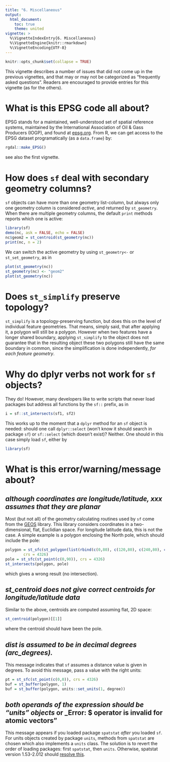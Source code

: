 ```yaml
---
title: "6. Miscellaneous"
output:
  html_document:
    toc: true
    theme: united
vignette: >
  %\VignetteIndexEntry{6. Miscellaneous}
  %\VignetteEngine{knitr::rmarkdown}
  %\VignetteEncoding{UTF-8}
---
```


```r
knitr::opts_chunk$set(collapse = TRUE)
```
This vignette describes a number of issues that did not come up in
the previous vignettes, and that may or may not be categorized as
"frequently asked questions". Readers are encouraged to provide
entries for this vignette (as for the others).

# What is this EPSG code all about?

EPSG stands for a maintained, well-understood set of spatial
reference systems, maintained by the International Association of
Oil \& Gass Producers (IOGP), and found at [epsg.org](http://epsg.org/).
From R, we can get access to the EPSG
dataset programatically (as a `data.frame`) by:
```r
rgdal::make_EPSG()
```

see also the first vignette.

# How does `sf` deal with secondary geometry columns?

`sf` objects can have more than one geometry list-column,
but always only one geometry column is considered _active_,
and returned by `st_geometry`.  When there are multiple
geometry columns, the default `print` methods reports which
one is active:
```r
library(sf)
demo(nc, ask = FALSE, echo = FALSE)
nc$geom2 = st_centroid(st_geometry(nc))
print(nc, n = 2)
```

We can switch the active geometry by using `st_geometry<-` or `st_set_geometry`, as in 
```r
plot(st_geometry(nc))
st_geometry(nc) <- "geom2"
plot(st_geometry(nc))
```

# Does `st_simplify` preserve topology?

`st_simplify` is a topology-preserving function, but does this on the
level of individual feature geometries. That means, simply said, that
after applying it, a polygon will still be a polygon. However when
two features have a longer shared boundary, applying `st_simplify`
to the object does not guarantee that in the resulting object these
two polygons still have the same boundary in common, since the
simplification is done independently, _for each feature geometry_.

# Why do dplyr verbs not work for `sf` objects?

They do! However, many developers like to write scripts that never
load packages but address all functions by the `sf::` prefix, as in
```r
i = sf::st_intersects(sf1, sf2)
```

This works up to the moment that a `dplyr` method for an `sf` object
is needed: should one call `dplyr::select` (won't know it should search
in package `sf`) or `sf::select` (which doesn't exist)? Neither. One should
in this case simply load `sf`, either by
```r
library(sf)
```

# What is this error/warning/message about?

## _although coordinates are longitude/latitude, xxx assumes that they are planar_

Most (but not all) of the geometry calculating routines used by `sf` come from the [GEOS](https://trac.osgeo.org/geos/) library. This library considers coordinates in a two-dimensional, flat, Euclidian space. For longitude latitude data, this is not the case. A simple example is a polygon enclosing the North pole, which should include the pole:
```r
polygon = st_sfc(st_polygon(list(rbind(c(0,80), c(120,80), c(240,80), c(0,80)))), 
		crs = 4326)
pole = st_sfc(st_point(c(0,90)), crs = 4326)
st_intersects(polygon, pole)
```

which gives a wrong result (no intersection).

## _st\_centroid does not give correct centroids for longitude/latitude data_

Similar to the above, centroids are computed assuming flat, 2D space:
```r
st_centroid(polygon)[[1]]
```

where the centroid should have been the pole.

## _dist is assumed to be in decimal degrees (arc\_degrees)._

This message indicates that `sf` assumes a distance value is given in degrees. To avoid this message, pass a value with the right units:
```r
pt = st_sfc(st_point(c(0,0)), crs = 4326)
buf = st_buffer(polygon, 1)
buf = st_buffer(polygon, units::set_units(1, degree))
```

## _both operands of the expression should be "units" objects_ or _Error: $ operator is invalid for atomic vectors"

This message appears if you loaded package `spatstat` _after_ you loaded `sf`. For units objects created by package `units`, methods from `spatstat` are chosen which also implements a `units` class. The solution is to revert the order of loading packages: first `spatstat`, then `units`. Otherwise, spatstat version 1.53-2.012 should [resolve this](https://github.com/spatstat/spatstat/issues/63).


